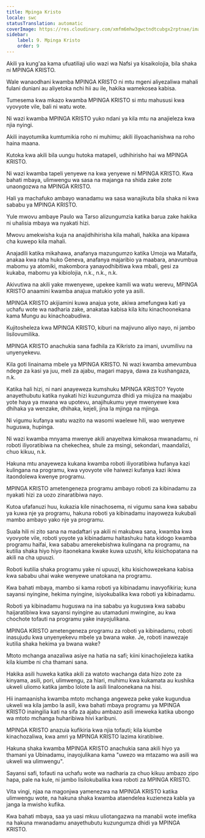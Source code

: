 ```yaml
---
title: Mpinga Kristo
locale: swc
statusTranslation: automatic
coverImage: https://res.cloudinary.com/xmfm6mhw3gwctndtcubgx2rptnae/image/upload/v1741354419/small_cover_la_gran_rebelion_28716e29d2.webp
sidebar:
    label: 9. Mpinga Kristo
    order: 9
---
```

Akili ya kung'aa kama ufuatiliaji ulio wazi wa Nafsi ya kisaikolojia, bila shaka ni MPINGA KRISTO.

Wale wanaodhani kwamba MPINGA KRISTO ni mtu mgeni aliyezaliwa mahali fulani duniani au aliyetoka nchi hii au ile, hakika wamekosea kabisa.

Tumesema kwa mkazo kwamba MPINGA KRISTO si mtu mahususi kwa vyovyote vile, bali ni watu wote.

Ni wazi kwamba MPINGA KRISTO yuko ndani ya kila mtu na anajieleza kwa njia nyingi.

Akili inayotumika kumtumikia roho ni muhimu; akili iliyoachanishwa na roho haina maana.

Kutoka kwa akili bila uungu hutoka matapeli, udhihirisho hai wa MPINGA KRISTO.

Ni wazi kwamba tapeli yenyewe na kwa yenyewe ni MPINGA KRISTO. Kwa bahati mbaya, ulimwengu wa sasa na majanga na shida zake zote unaongozwa na MPINGA KRISTO.

Hali ya machafuko ambayo wanadamu wa sasa wanajikuta bila shaka ni kwa sababu ya MPINGA KRISTO.

Yule mwovu ambaye Paulo wa Tarso alizungumzia katika barua zake hakika ni uhalisia mbaya wa nyakati hizi.

Mwovu amekwisha kuja na anajidhihirisha kila mahali, hakika ana kipawa cha kuwepo kila mahali.

Anajadili katika mikahawa, anafanya mazungumzo katika Umoja wa Mataifa, anakaa kwa raha huko Geneva, anafanya majaribio ya maabara, anavumbua mabomu ya atomiki, makombora yanayodhibitiwa kwa mbali, gesi za kukaba, mabomu ya kibiolojia, n.k., n.k., n.k.

Akivutiwa na akili yake mwenyewe, upekee kamili wa watu werevu, MPINGA KRISTO anaamini kwamba anajua matukio yote ya asili.

MPINGA KRISTO akijiamini kuwa anajua yote, akiwa amefungwa kati ya uchafu wote wa nadharia zake, anakataa kabisa kila kitu kinachoonekana kama Mungu au kinachoabudiwa.

Kujitosheleza kwa MPINGA KRISTO, kiburi na majivuno aliyo nayo, ni jambo lisilovumilika.

MPINGA KRISTO anachukia sana fadhila za Kikristo za imani, uvumilivu na unyenyekevu.

Kila goti linainama mbele ya MPINGA KRISTO. Ni wazi kwamba amevumbua ndege za kasi ya juu, meli za ajabu, magari mapya, dawa za kushangaza, n.k.

Katika hali hizi, ni nani anayeweza kumshuku MPINGA KRISTO? Yeyote anayethubutu katika nyakati hizi kuzungumza dhidi ya miujiza na maajabu yote haya ya mwana wa upotevu, anajihukumu yeye mwenyewe kwa dhihaka ya wenzake, dhihaka, kejeli, jina la mjinga na mjinga.

Ni vigumu kufanya watu wazito na wasomi waelewe hili, wao wenyewe huguswa, hupinga.

Ni wazi kwamba mnyama mwenye akili anayeitwa kimakosa mwanadamu, ni roboti iliyoratibiwa na chekechea, shule za msingi, sekondari, maandalizi, chuo kikuu, n.k.

Hakuna mtu anayeweza kukana kwamba roboti iliyoratibiwa hufanya kazi kulingana na programu, kwa vyovyote vile haiwezi kufanya kazi ikiwa itaondolewa kwenye programu.

MPINGA KRISTO ametengeneza programu ambayo roboti za kibinadamu za nyakati hizi za uozo zinaratibiwa nayo.

Kutoa ufafanuzi huu, kukazia kile ninachosema, ni vigumu sana kwa sababu ya kuwa nje ya programu, hakuna roboti ya kibinadamu inayoweza kukubali mambo ambayo yako nje ya programu.

Suala hili ni zito sana na madaftari ya akili ni makubwa sana, kwamba kwa vyovyote vile, roboti yoyote ya kibinadamu haitashuku hata kidogo kwamba programu haifai, kwa sababu amerekebishwa kulingana na programu, na kutilia shaka hiyo hiyo itaonekana kwake kuwa uzushi, kitu kisichopatana na akili na cha upuuzi.

Roboti kutilia shaka programu yake ni upuuzi, kitu kisichowezekana kabisa kwa sababu uhai wake wenyewe unatokana na programu.

Kwa bahati mbaya, mambo si kama roboti ya kibinadamu inavyofikiria; kuna sayansi nyingine, hekima nyingine, isiyokubalika kwa roboti ya kibinadamu.

Roboti ya kibinadamu huguswa na ina sababu ya kuguswa kwa sababu haijaratibiwa kwa sayansi nyingine au utamaduni mwingine, au kwa chochote tofauti na programu yake inayojulikana.

MPINGA KRISTO ametengeneza programu za roboti ya kibinadamu, roboti inasujudu kwa unyenyekevu mbele ya bwana wake. Je, roboti inawezaje kutilia shaka hekima ya bwana wake?

Mtoto mchanga anazaliwa asiye na hatia na safi; kiini kinachojieleza katika kila kiumbe ni cha thamani sana.

Hakika asili huweka katika akili za watoto wachanga data hizo zote za kinyama, asili, pori, ulimwengu, za hiari, muhimu kwa kukamata au kushika ukweli uliomo katika jambo lolote la asili linaloonekana na hisi.

Hii inamaanisha kwamba mtoto mchanga angeweza peke yake kugundua ukweli wa kila jambo la asili, kwa bahati mbaya programu ya MPINGA KRISTO inaingilia kati na sifa za ajabu ambazo asili imeweka katika ubongo wa mtoto mchanga huharibiwa hivi karibuni.

MPINGA KRISTO anazuia kufikiria kwa njia tofauti; kila kiumbe kinachozaliwa, kwa amri ya MPINGA KRISTO lazima kiratibiwe.

Hakuna shaka kwamba MPINGA KRISTO anachukia sana akili hiyo ya thamani ya Ubinadamu, inayojulikana kama "uwezo wa mtazamo wa asili wa ukweli wa ulimwengu".

Sayansi safi, tofauti na uchafu wote wa nadharia za chuo kikuu ambazo zipo hapa, pale na kule, ni jambo lisilokubalika kwa roboti za MPINGA KRISTO.

Vita vingi, njaa na magonjwa yamenezwa na MPINGA KRISTO katika ulimwengu wote, na hakuna shaka kwamba ataendelea kuzieneza kabla ya janga la mwisho kufika.

Kwa bahati mbaya, saa ya uasi mkuu uliotangazwa na manabii wote imefika na hakuna mwanadamu anayethubutu kuzungumza dhidi ya MPINGA KRISTO.

